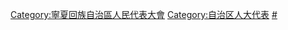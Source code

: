 [[Category:寧夏回族自治區人民代表大會|Category:寧夏回族自治區人民代表大會]]
[[Category:自治区人大代表|Category:自治区人大代表]]
[[Category:宁夏回族自治区各级人大代表|#]]